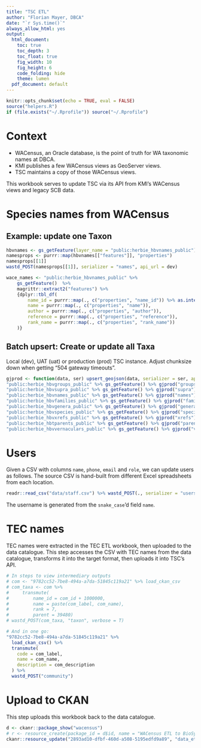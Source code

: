 ```yaml
---
title: "TSC ETL"
author: "Florian Mayer, DBCA"
date: "`r Sys.time()`"
always_allow_html: yes
output:
  html_document:
    toc: true
    toc_depth: 3
    toc_float: true
    fig_width: 10
    fig_height: 6
    code_folding: hide
    theme: lumen
  pdf_document: default
---
```


```r
knitr::opts_chunk$set(echo = TRUE, eval = FALSE)
source("helpers.R")
if (file.exists("~/.Rprofile")) source("~/.Rprofile")
```

# Context

* WACensus, an Oracle database, is the point of truth for WA taxonomic names at DBCA.
* KMI publishes a few WACensus views as GeoServer views.
* TSC maintains a copy of those WACensus views.

This workbook serves to update TSC via its API from KMI's WACensus views and legacy SCB data.

# Species names from WACensus

## Example: update one Taxon

```r
hbvnames <- gs_getFeature(layer_name = "public:herbie_hbvnames_public")
namesprops <- purrr::map(hbvnames[["features"]], "properties")
namesprops[[1]]
wastd_POST(namesprops[[1]], serializer = "names", api_url = dev)
```

```r
wace_names <- "public:herbie_hbvnames_public" %>% 
    gs_getFeature()  %>% 
    magrittr::extract2("features") %>% 
    {dplyr::tbl_df(
        name_id = purrr::map(., c("properties", "name_id")) %>% as.integer(),
        name = purrr::map(., c("properties", "name")),
        author = purrr::map(., c("properties", "author")),
        reference = purrr::map(., c("properties", "reference")),
        rank_name = purrr::map(., c("properties", "rank_name"))
    )}
```

## Batch upsert: Create or update all Taxa
Local (dev), UAT (uat) or production (prod) TSC instance. 
Adjust chunksize down when getting "504 gateway timeouts".

```r
gjprod <- function(data, ser) upsert_geojson(data, serializer = ser, api_url = prod, chunksize = 1000)
"public:herbie_hbvgroups_public" %>% gs_getFeature() %>% gjprod("groups")
"public:herbie_hbvsupra_public" %>% gs_getFeature() %>% gjprod("supra")
"public:herbie_hbvnames_public" %>% gs_getFeature() %>% gjprod("names")
"public:herbie_hbvfamilies_public" %>% gs_getFeature() %>% gjprod("families")
"public:herbie_hbvgenera_public" %>% gs_getFeature() %>% gjprod("genera")
"public:herbie_hbvspecies_public" %>% gs_getFeature() %>% gjprod("species")
"public:herbie_hbvxrefs_public" %>% gs_getFeature() %>% gjprod("xrefs")
"public:herbie_hbtparents_public" %>% gs_getFeature() %>% gjprod("parents")
"public:herbie_hbvvernaculars_public" %>% gs_getFeature() %>% gjprod("vernaculars")
```


# Users
Given a CSV with columns `name`, `phone`, `email` and `role`, we can update users as follows.
The source CSV is hand-built from different Excel spreadsheets from each location.

```r
readr::read_csv("data/staff.csv") %>% wastd_POST(., serializer = "users", verbose = TRUE)
```

The username is generated from the `snake_case`'d field `name`.

# TEC names
TEC names were extracted in the TEC ETL workbook, then uploaded to the data catalogue.
This step accesses the CSV with TEC names from the data catalogue, transforms it into the target
format, then uploads it into TSC's API.

```r
# In steps to view intermediary outputs
# com <- "9782cc52-7be8-494a-a7da-51845c119a21" %>% load_ckan_csv
# com_taxa <- com %>%
#     transmute(
#         name_id = com_id + 1000000,
#         name = paste(com_label, com_name),
#         rank = 7,
#         parent = 39480)
# wastd_POST(com_taxa, "taxon", verbose = T)

# And in one go:
"9782cc52-7be8-494a-a7da-51845c119a21" %>%
  load_ckan_csv() %>%
  transmute(
    code = com_label,
    name = com_name,
    description = com_description
  ) %>%
  wastd_POST("community")
```

# Upload to CKAN
This step uploads this workbook back to the data catalogue.

```r
d <- ckanr::package_show("wacensus")
# r <- resource_create(package_id = d$id, name = "WACensus ETL to BioSysTT", format = "HTML", upload = "data_etl_wacensus.html")
ckanr::resource_update("2893ad10-dfbf-460d-a508-5195edfd9a89", "data_etl_wacensus.html")
```

